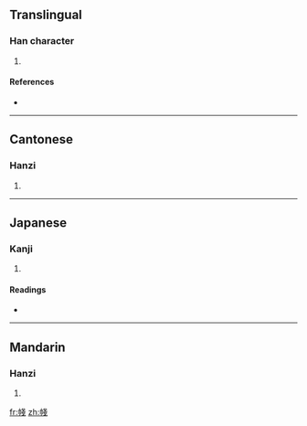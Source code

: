 ==Translingual==

===Han character===
{{Han char|rn=50|rad=巾|as=08|sn=11|four=4325<sub>3</sub>|canj=中月戈戈 (LBII)}}

# {{defn|Han|sort=巾08}}

====References====
* {{Han ref|kx=0332.230|dkj=08943|dj=0638.210|hdz=10743.090|uh=5E34|ud=24116|bh=D546|bd=54598}}

----

==Cantonese==

===Hanzi===
{{yue-hanzi|jyut=|y=jin1}}

# {{defn|Cantonese|sort=巾08}}

----

==Japanese==

===Kanji===
{{ja-kanji|grade=|rs=巾08}}

# {{defn|Japanese|sort=巾08}}

====Readings====
* {{ja-readings|on=[[さつ]] (satsu), [[せち]] (sechi), [[さん]] (san), [[ざん]] (zan), [[せん]] (sen), [[さい]] (sai)|kun=[[えりあて]] (eriate), [[むなかけ]] (munakake), [[むつき]] (mutsuki)}}

----

==Mandarin==

===Hanzi===
{{cmn-hanzi|pin=[[shā]] ([[sha1]])|wg=sha<sup>1</sup>}}

# {{defn|Mandarin|sort=巾08}}

[[fr:帴]]
[[zh:帴]]